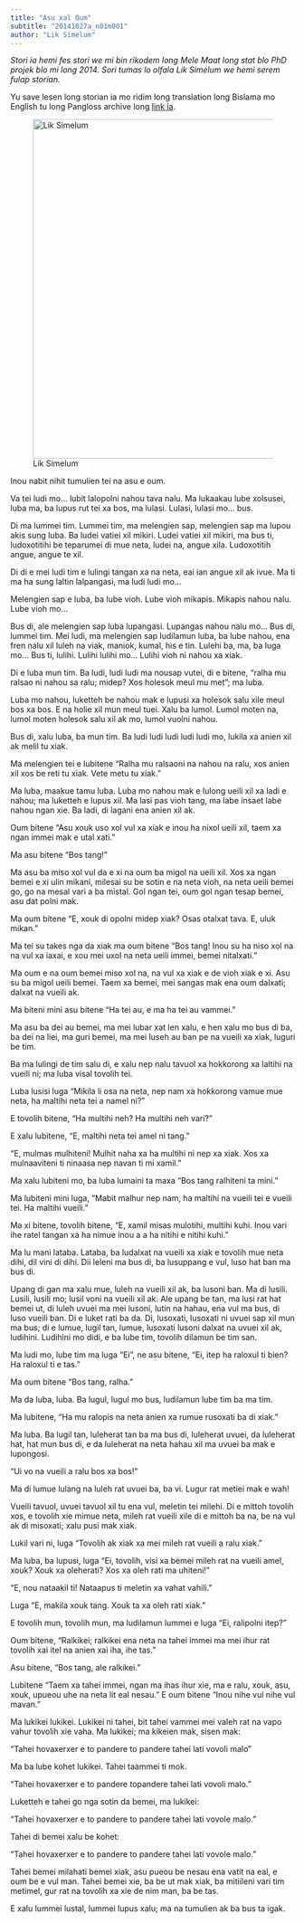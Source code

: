 ```yaml
---
title: "Asu xal Oum"
subtitle: "20141027a_n01m001"
author: "Lik Simelum"
---
```


*Stori ia hemi fes stori we mi bin rikodem long Mele Maat long stat blo PhD projek blo mi long 2014. Sori tumas lo olfala Lik Simelum we hemi serem fulap storian.*

Yu save lesen long storian ia mo ridim long translation long Bislama mo English tu long Pangloss archive long [link ia](https://doi.org/10.24397/pangloss-0000024).

![Lik Simelum](img/LikSimelum20141027.jpg){width="600"}

Inou nabit nihit tumulien tei na asu e oum.

Va tei ludi mo... lubit lalopolni nahou tava nalu. Ma lukaakau lube xolsusei, luba ma, ba lupus rut tei xa bos, ma lulasi. Lulasi, lulasi mo... bus.

Di ma lummei tim. Lummei tim, ma melengien sap, melengien sap ma lupou akis sung luba. Ba ludei vatiei xil mikiri. Ludei vatiei xil mikiri, ma bus ti, ludoxotitihi be teparumei di mue neta, ludei na, angue xila. Ludoxotitih angue, angue te xil.

Di di e mei ludi tim e lulingi tangan xa na neta, eai ian angue xil ak ivue. Ma ti ma ha sung laltin lalpangasi, ma ludi ludi mo...

Melengien sap e luba, ba lube vioh. Lube vioh mikapis. Mikapis nahou nalu. Lube vioh mo...

Bus di, ale melengien sap luba lupangasi. Lupangas nahou nalu mo... Bus di, lummei tim. Mei ludi, ma melengien sap ludilamun luba, ba lube nahou, ena fren nalu xil luleh na viak, maniok, kumal, his e tin. Lulehi ba, ma, ba luga mo... Bus ti, lulihi. Lulihi lulihi mo... Lulihi vioh ni nahou xa xiak.

Di e luba mun tim. Ba ludi, ludi ludi ma nousap vutei, di e bitene, "ralha mu ralsao ni nahou sa ralu; midep? Xos holesok meul mu met"; ma luba.

Luba mo nahou, luketteh be nahou mak e lupusi xa holesok salu xile meul bos xa bos. E na holie xil mun meul tuei. Xalu ba lumol. Lumol moten na, lumol moten holesok salu xil ak mo, lumol vuolni nahou.

Bus di, xalu luba, ba mun tim. Ba ludi ludi ludi ludi ludi mo, lukila xa anien xil ak melil tu xiak.

Ma melengien tei e lubitene "Ralha mu ralsaoni na nahou na ralu, xos anien xil xos be reti tu xiak. Vete metu tu xiak."

Ma luba, maakue tamu luba. Luba mo nahou mak e lulong ueili xil xa ladi e nahou; ma luketteh e lupus xil. Ma lasi pas vioh tang, ma labe insaet labe nahou ngan xie. Ba ladi, di lagani ena anien xil ak.

Oum bitene "Asu xouk uso xol vul xa xiak e inou ha nixol ueili xil, taem xa ngan immei mak e utal xati."

Ma asu bitene "Bos tang!"

Ma asu ba miso xol vul da e xi na oum ba migol na ueili xil. Xos xa ngan bemei e xi ulin mikani, milesai su be sotin e na neta vioh, na neta ueili bemei go, go na mesal vari a ba mistal. Gol ngan tei, oum gol ngan tesap bemei, asu dat polni mak.

Ma oum bitene "E, xouk di opolni midep xiak? Osas otalxat tava. E, uluk mikan."

Ma tei su takes nga da xiak ma oum bitene "Bos tang! Inou su ha niso xol na na vul xa iaxai, e xou mei uxol na neta ueili immei, bemei nitalxati."

Ma oum e na oum bemei miso xol na, na vul xa xiak e de vioh xiak e xi. Asu su ba migol ueili bemei. Taem xa bemei, mei sangas mak ena oum dalxati; dalxat na vueili ak.

Ma biteni mini asu bitene "Ha tei au, e ma ha tei au vammei."

Ma asu ba dei au bemei, ma mei lubar xat len xalu, e hen xalu mo bus di ba, ba dei na liei, ma guri bemei, ma mei luseh au ban pe na vueili xa xiak, luguri be tim.

Ba ma lulingi de tim salu di, e xalu nep nalu tavuol xa hokkorong xa laltihi na vueili ni; ma luba visal tovolih tei.

Luba lusisi luga "Mikila li osa na neta, nep nam xa hokkorong vamue mue neta, ha maltihi neta tei a namel ni?"

E tovolih bitene, "Ha multihi neh? Ha multihi neh vari?"

E xalu lubitene, "E, maltihi neta tei amel ni tang."

"E, mulmas mulhiteni! Mulhit naha xa ha multihi ni nep xa xiak. Xos xa mulnaaviteni ti ninaasa nep navan ti mi xamil."

Ma xalu lubiteni mo, ba luba lumaini ta maxa "Bos tang ralhiteni ta mini."

Ma lubiteni mini luga, "Mabit malhur nep nam, ha maltihi na vueili tei e vueili tei. Ha maltihi vueili."

Ma xi bitene, tovolih bitene, "E, xamil misas mulotihi, multihi kuhi. Inou vari ihe ratel tangan xa ha nimue inou a a ha nitihi e nitihi kuhi."

Ma lu mani lataba. Lataba, ba ludalxat na vueili xa xiak e tovolih mue neta dihi, dil vini di dihi. Dii leleni ma bus di, ba lusuppang e vul, luso hat ban ma bus di.

Upang di gan ma xalu mue, luleh na vueili xil ak, ba lusoni ban. Ma di lusili. Lusili, lusili mo; lusil voni na vueili xil ak. Ale upang be tan, ma lusi rat hat bemei ut, di luleh uvuei ma mei lusoni, lutin na hahau, ena vul ma bus, di luso vueili ban. Di e luket rati ba da. Di, lusoxati, lusoxati ni uvuei sap xil mun ma bus; di e lumue, lugil tan, lumue, lusoxati lusoni dalxat na uvuei xil ak, ludihini. Ludihini mo didi, e ba lube tim, tovolih dilamun be tim san.

Ma ludi mo, lube tim ma luga "Ei", ne asu bitene, "Ei, itep ha raloxul ti bien? Ha raloxul ti e tas."

Ma oum bitene "Bos tang, ralha."

Ma da luba, luba. Ba lugul, lugul mo bus, ludilamun lube tim ba ma tim.

Ma lubitene, "Ha mu ralopis na neta anien xa rumue rusoxati ba di xiak."

Ma luba. Ba lugil tan, luleherat tan ba ma bus di, luleherat uvuei, da luleherat hat, hat mun bus di, e da luleherat na neta hahau xil ma uvuei ba mak e lupongosi.

"Ui vo na vueili a ralu bos xa bos!"

Ma di lumue lulang na luleh rat uvuei ba, ba vi. Lugur rat metiei mak e wah!

Vueili tavuol, uvuei tavuol xil tu ena vul, meletin tei milehi. Di e mittoh tovolih xos, e tovolih xie mimue neta, mileh rat vueili xile di e mittoh ba na, be na vul ak di misoxati; xalu pusi mak xiak.

Lukil vari ni, luga "Tovolih ak xiak xa mei mileh rat vueili a ralu xiak."

Ma luba, ba lupusi, luga "Ei, tovolih, visi xa bemei mileh rat na vueili amel, xouk? Xouk xa oleherati? Xos xa oleh rati ma uhiteni!"

"E, nou nataakil ti! Nataapus ti meletin xa vahat vahili."

Luga "E, makila xouk tang. Xouk ta xa oleh rati xiak."

E tovolih mun, tovolih mun, ma ludilamun lummei e luga "Ei, ralipolni itep?"

Oum bitene, "Ralkikei; ralkikei ena neta na tahei immei ma mei ihur rat tovolih xai itel na anien xai iha, ihe tas."

Asu bitene, "Bos tang, ale ralkikei."

Lubitene "Taem xa tahei immei, ngan ma ihas ihur xie, ma e ralu, xouk, asu, xouk, upueou uhe na neta lit eal nesau." E oum bitene "Inou nihe vul nihe vul mavan."

Ma lukikei lukikei. Lukikei ni tahei, bit tahei vammei mei valeh rat na vapo vahur tovolih xie vaha. Ma lukikei; ma kikeien mak, sisen mak:

"Tahei hovaxerxer e to pandere to pandere tahei lati vovoli malo"

Ma ba lube kohet lukikei. Tahei taammei ti mok.

"Tahei hovaxerxer e to pandere topandere tahei lati vovoli malo."

Luketteh e tahei go nga sotin da bemei, ma lukikei:

"Tahei hovaxerxer e to pandere to pandere tahei lati vovole malo."

Tahei di bemei xalu be kohet:

"Tahei hovaxerxer e to pandere to pandere tahei lati vovole malo."

Tahei bemei milahati bemei xiak, asu pueou be nesau ena vatit na eal, e oum be e vul man. Tahei bemei xie, ba be ut mak xiak, ba mitiileni vari tim metimel, gur rat na tovolih xa xie de nim man, ba be tas.

E xalu lummei lustal, lummei lupus xalu; ma na tumulien ak ba bus ta igak.
